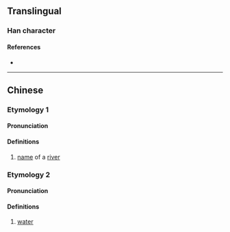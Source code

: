 {{character info}}
==Translingual==

===Han character===
{{Han char|rn=85|rad=水|as=12|sn=15|four=|canj=ETWI,XETWI|ids=⿰氵尊}}

====References====
* {{Han ref|kx=0651.320|dkj=18322|hdz=31745.080|uh=6F8A|ud=28554}}

----

==Chinese==
{{zh-forms}}

===Etymology 1===
====Pronunciation====
{{zh-pron
|m=cūn
|c=cyun1
|mc=
|oc=
|ma=
|cat=pn
}}

====Definitions====
{{zh-hanzi}}

# [[name]] of a [[river]]

===Etymology 2===
====Pronunciation====
{{zh-pron
|m=cún
|c=
|ma=
|cat=n
}}

====Definitions====
{{zh-hanzi}}

# [[water]]